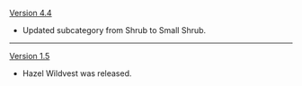 {{Change History/Header}}
[[Version 4.4]]
* Updated subcategory from Shrub to Small Shrub.
----
[[Version 1.5]]
* Hazel Wildvest was released.